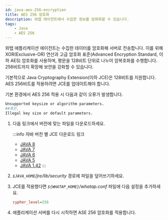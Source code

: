 ```yaml
---
id: java-aes-256-encryption
title: AES 256 암호화
description: 와탭 에이전트에서 수집한 정보를 암화화할 수 있습니다.
tags:
    - Java
    - AES 256
---
```


와탭 애플리케이션 에이전트는 수집한 데이터를 암호화해 서버로 전송합니다. 이를 위해 XOR(Exclusive-OR) 연산과 고급 암호화 표준(Advanced Encryption Standard, 이하 AES) 암호화를 사용하며, 평문을 128비트 단위로 나누어 암복호화를 수행합니다. 256비트까지 확장해 보안을 강화할 수 있습니다.

기본적으로 Java Cryptography Extension(이하 JCE)은 128비트를 지원합니다. AES 256비트를 적용하려면 JCE를 업데이트해야 합니다.

기본 환경에서 AES 256 적용 시 다음과 같이 오류가 발생합니다.

```bash
Unsupported keysize or algorithm parameters.
##혹은,
Illegal key size or default parameters.
```

1. 다음 링크에서 버전에 맞는 파일을 다운로드하세요.
    
    :::info 자바 버전 별 JCE 다운로드 링크

    * [JAVA 8](https://www.oracle.com/technetwork/java/javase/downloads/jce8-download-2133166.html)
    * [JAVA 7](http://www.oracle.com/technetwork/java/javase/downloads/jce-7-download-432124.html)
    * [JAVA 6](http://www.oracle.com/technetwork/java/javase/downloads/jce-6-download-429243.html)
    * [JAVA 5](http://www.oracle.com/technetwork/java/javasebusiness/downloads/java-archive-downloads-java-plat-419418.html#jce_policy-1.5.0-oth-JPR)
    * [JAVA 1.42](http://www.oracle.com/technetwork/java/javasebusiness/downloads/java-archive-downloads-java-plat-419418.html#7503-jce-1.4.2-oth-JPR)
    :::

1. *`$JAVA_HOME`/jre/lib/security* 경로에 파일을 덮어쓰기하세요.

1. JCE를 적용했다면 *`${WHATAP_HOME}`/whatap.conf* 파일에 다음 설정을 추가하세요.

    ```ini title='whatap.conf'
    cypher_level=256
    ```

1. 애플리케이션 서버를 다시 시작하면 ASE 256 암호화를 적용합니다.